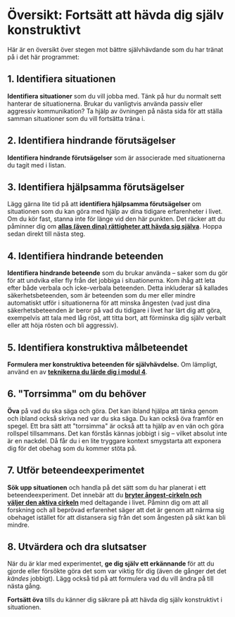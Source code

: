 # Översikt: Fortsätt att hävda dig själv konstruktivt

Här är en översikt över stegen mot bättre självhävdande som du har
tränat på i det här programmet:

## 1. Identifiera situationen

**Identifiera situationer** som du vill jobba med. Tänk på hur du
normalt sett hanterar de situationerna. Brukar du vanligtvis använda
passiv eller aggressiv kommunikation? Ta hjälp av övningen på nästa sida
för att ställa samman situationer som du vill fortsätta träna i.

## 2. Identifiera hindrande förutsägelser

**Identifiera hindrande förutsägelser** som är associerade med
situationerna du tagit med i listan.

## 3. Identifiera hjälpsamma förutsägelser

Lägg gärna lite tid på att **identifiera hjälpsamma förutsägelser** om
situationen som du kan göra med hjälp av dina tidigare erfarenheter i
livet. Om du kör fast, stanna inte för länge vid den här punkten. Det
räcker att du påminner dig om **[allas (även dina) rättigheter att hävda
sig
själva](https://www.iterapi.se/sites/respekt/program/3-utmana-negativa-f-ruts-gelser-med-beteendeexperiment/14-allas-r-tt-att-h-vda-sig-sj-lva)**. Hoppa
sedan direkt till nästa steg.

## 4. Identifiera hindrande beteenden

**Identifiera hindrande beteende** som du brukar använda -- saker som du
gör för att undvika eller fly från det jobbiga i situationerna. Kom ihåg
att leta efter både verbala och icke-verbala beteenden. Detta inkluderar
så kallades säkerhetsbeteenden, som är beteenden som du mer eller mindre
automatiskt utför i situationerna för att minska ångesten (vad just dina
säkerhetsbeteenden är beror på vad du tidigare i livet har lärt dig att
göra, exempelvis att tala med låg röst, att titta bort, att förminska
dig själv verbalt eller att höja rösten och bli aggressiv).

## 5. Identifiera konstruktiva målbeteendet

**Formulera mer konstruktiva beteenden för självhävdelse.** Om lämpligt,
använd en av **[teknikerna du lärde dig i modul
4](https://www.iterapi.se/sites/respekt/program/4-m-ngdtr-na-konstruktiv-sj-lvh-vdelse-i-vardagen)**.

## 6. \"Torrsimma\" om du behöver

**Öva** på vad du ska säga och göra. Det kan ibland hjälpa att tänka
genom och ibland också skriva ned var du ska säga. Du kan också öva
framför en spegel. Ett bra sätt att \"torrsimma\" är också att ta hjälp
av en vän och göra rollspel tillsammans. Det kan förstås kännas jobbigt
i sig -- vilket absolut inte är en nackdel. Då får du i en lite tryggare
kontext smygstarta att exponera dig för det obehag som du kommer stöta
på.

## 7. Utför beteendeexperimentet

**Sök upp situationen** och handla på det sätt som du har planerat i ett
beteendeexperiment. Det innebär att du **[bryter ångest-cirkeln och
väljer den aktiva
cirkeln](https://www.iterapi.se/sites/respekt/program/3-utmana-negativa-f-ruts-gelser-med-beteendeexperiment/15-argument-f-r-att-byta-undvikande-mot-aktivt-deltagande) **med
deltagande i livet. Påminn dig om att all forskning och all beprövad
erfarenhet säger att det är genom att närma sig obehaget istället för
att distansera sig från det som ångesten på sikt kan bli mindre.

## 8. Utvärdera och dra slutsatser

När du är klar med experimentet, **ge dig själv ett erkännande** för att
du gjorde eller försökte göra det som var viktig för dig (även de gånger
det det *kändes* jobbigt). Lägg också tid på att formulera vad du vill
ändra på till nästa gång.

**Fortsätt öva** tills du känner dig säkrare på att hävda dig själv
konstruktivt i situationen.
